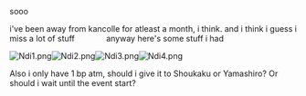 sooo

i've been away from kancolle for atleast a month, i think. and i think i guess i miss a lot of stuff              anyway here's some stuff i had

[[File:Ndi1.png|left]][[File:Ndi2.png|left]][[File:Ndi3.png|left]][[File:Ndi4.png|left]]































































































Also i only have 1 bp atm, should i give it to Shoukaku or Yamashiro? Or should i wait until the event start?<ac_metadata title="Can i do atleast normal mode?"> </ac_metadata>